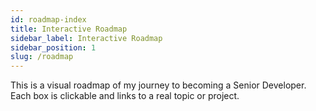```yaml
---
id: roadmap-index
title: Interactive Roadmap
sidebar_label: Interactive Roadmap
sidebar_position: 1
slug: /roadmap
---
```


This is a visual roadmap of my journey to becoming a Senior Developer. Each box is clickable and links to a real topic or project.


<div style={{ height: '80vh', marginTop: 12 }}>
  <DynamicFlow data={roadmapData} />
</div>
